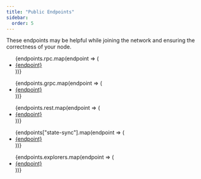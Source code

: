 ```yaml
---
title: "Public Endpoints"
sidebar:
  order: 5
---
```



These endpoints may be helpful while joining the network and ensuring the correctness of your node.

<Card title="RPC">
  <ul>
    {endpoints.rpc.map(endpoint => (
      <li>
        <a href={endpoint} target="_blank" rel="noopener noreferrer">
          {endpoint}
        </a>
      </li>
    ))}
  </ul>
</Card>

<Card title="gRPC">
  <ul>
    {endpoints.grpc.map(endpoint => (
      <li>
        <a href={endpoint} target="_blank" rel="noopener noreferrer">
          {endpoint}
        </a>
      </li>
    ))}
  </ul>
</Card>

<Card title="REST API">
  <ul>
    {endpoints.rest.map(endpoint => (
      <li>
        <a href={endpoint} target="_blank" rel="noopener noreferrer">
          {endpoint}
        </a>
      </li>
    ))}
  </ul>
</Card>

<Card title="State Sync">
  <ul>
    {endpoints["state-sync"].map(endpoint => (
      <li>
        <a href={endpoint} target="_blank" rel="noopener noreferrer">
          {endpoint}
        </a>
      </li>
    ))}
  </ul>
</Card>

<Card title="Explorer">
  <ul>
    {endpoints.explorers.map(endpoint => (
      <li>
        <a href={endpoint} target="_blank" rel="noopener noreferrer">
          {endpoint}
        </a>
      </li>
    ))}
  </ul>
</Card>

